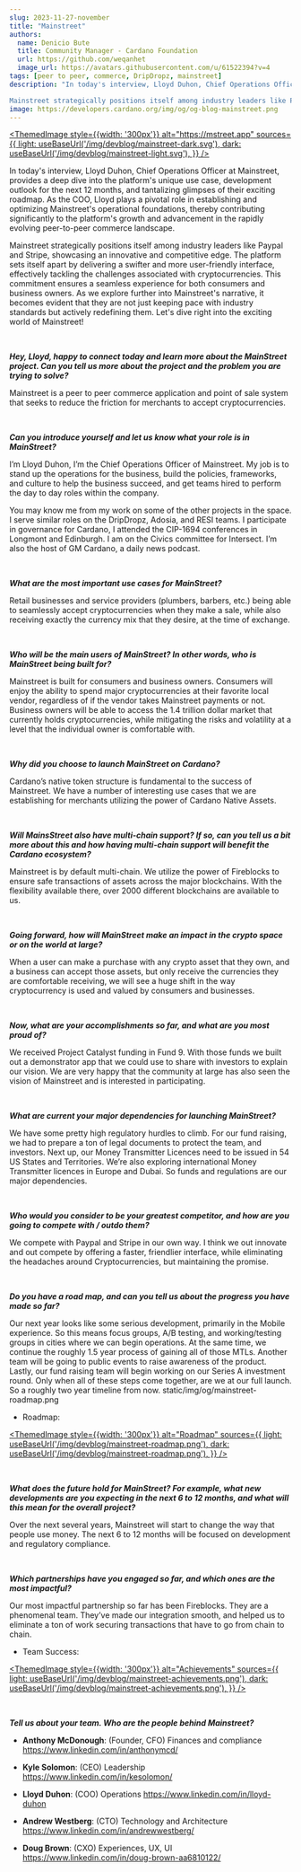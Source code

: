 ```yaml
---
slug: 2023-11-27-november
title: "Mainstreet"
authors:
  name: Denicio Bute
  title: Community Manager - Cardano Foundation
  url: https://github.com/weqanhet
  image_url: https://avatars.githubusercontent.com/u/61522394?v=4  
tags: [peer to peer, commerce, DripDropz, mainstreet]
description: "In today's interview, Lloyd Duhon, Chief Operations Officer at Mainstreet, provides a deep dive into the platform's unique use case, development outlook for the next 12 months, and tantalizing glimpses of their exciting roadmap. As the COO, Lloyd plays a pivotal role in establishing and optimizing Mainstreet's operational foundations, thereby contributing significantly to the platform's growth and advancement in the rapidly evolving peer-to-peer commerce landscape.

Mainstreet strategically positions itself among industry leaders like Paypal and Stripe, showcasing an innovative and competitive edge. The platform sets itself apart by delivering a swifter and more user-friendly interface, effectively tackling the challenges associated with cryptocurrencies. This commitment ensures a seamless experience for both consumers and business owners. As we explore further into Mainstreet's narrative, it becomes evident that they are not just keeping pace with industry standards but actively redefining them. Let's dive right into the exciting world of Mainstreet!"
image: https://developers.cardano.org/img/og/og-blog-mainstreet.png
---
```



 [<ThemedImage
style={{width: '300px'}}
alt="https://mstreet.app"
sources={{
    light: useBaseUrl('/img/devblog/mainstreet-dark.svg'),
    dark: useBaseUrl('/img/devblog/mainstreet-light.svg'),
  }}
/>](https://mstreet.app)

In today's interview, Lloyd Duhon, Chief Operations Officer at Mainstreet, provides a deep dive into the platform's unique use case, development outlook for the next 12 months, and tantalizing glimpses of their exciting roadmap. As the COO, Lloyd plays a pivotal role in establishing and optimizing Mainstreet's operational foundations, thereby contributing significantly to the platform's growth and advancement in the rapidly evolving peer-to-peer commerce landscape.

Mainstreet strategically positions itself among industry leaders like Paypal and Stripe, showcasing an innovative and competitive edge. The platform sets itself apart by delivering a swifter and more user-friendly interface, effectively tackling the challenges associated with cryptocurrencies. This commitment ensures a seamless experience for both consumers and business owners. As we explore further into Mainstreet's narrative, it becomes evident that they are not just keeping pace with industry standards but actively redefining them. Let's dive right into the exciting world of Mainstreet! 



<br />

**_Hey, Lloyd, happy to connect today and learn more about the MainStreet project. Can you tell us more about the project and the problem you are trying to solve?_**

Mainstreet is a peer to peer commerce application and point of sale system that seeks to reduce the friction for merchants to accept cryptocurrencies.


<br />

**_Can you introduce yourself and let us know what your role is in MainStreet?_**

I’m Lloyd Duhon, I’m the Chief Operations Officer of Mainstreet. My job is to stand up the operations for the business, build the policies, frameworks, and culture to help the business succeed, and get teams hired to perform the day to day roles within the company.

You may know me from my work on some of the other projects in the space. I serve similar roles on the DripDropz, Adosia, and RESI teams. I participate in governance for Cardano, I attended the CIP-1694 conferences in Longmont and Edinburgh. I am on the Civics committee for Intersect. I’m also the host of GM Cardano, a daily news podcast.


<br />

**_What are the most important use cases for MainStreet?_**

Retail businesses and service providers (plumbers, barbers, etc.) being able to seamlessly accept cryptocurrencies when they make a sale, while also receiving exactly the currency mix that they desire, at the time of exchange.


<br />

**_Who will be the main users of MainStreet? In other words, who is MainStreet being built for?_**

Mainstreet is built for consumers and business owners. Consumers will enjoy the ability to spend major cryptocurrencies at their favorite local vendor, regardless of if the vendor takes Mainstreet payments or not. Business owners will be able to access the 1.4 trillion dollar market that currently holds cryptocurrencies, while mitigating the risks and volatility at a level that the individual owner is comfortable with.


<br />

**_Why did you choose to launch MainStreet on Cardano?_**

Cardano’s native token structure is fundamental to the success of Mainstreet. We have a number of interesting use cases that we are establishing for merchants utilizing the power of Cardano Native Assets.


<br />

**_Will MainsStreet also have multi-chain support? If so, can you tell us a bit more about this and how having multi-chain support will benefit the Cardano ecosystem?_**

Mainstreet is by default multi-chain. We utilize the power of Fireblocks to ensure safe transactions of assets across the major blockchains. With the flexibility available there, over 2000 different blockchains are available to us.


<br />

**_Going forward, how will MainStreet make an impact in the crypto space or on the world at large?_**

When a user can make a purchase with any crypto asset that they own, and a business can accept those assets, but only receive the currencies they are comfortable receiving, we will see a huge shift in the way cryptocurrency is used and valued by consumers and businesses.


<br />

**_Now, what are your accomplishments so far, and what are you most proud of?_**

We received Project Catalyst funding in Fund 9. With those funds we built out a demonstrator app that we could use to share with investors to explain our vision. We are very happy that the community at large has also seen the vision of Mainstreet and is interested in participating.


<br />

**_What are current your major dependencies for launching MainStreet?_**

We have some pretty high regulatory hurdles to climb. For our fund raising, we had to prepare a ton of legal documents to protect the team, and investors. Next up, our Money Transmitter Licences need to be issued in 54 US States and Territories. We’re also exploring international Money Transmitter licences in Europe and Dubai. So funds and regulations are our major dependencies.


<br />

**_Who would you consider to be your greatest competitor, and how are you going to compete with / outdo them?_**

We compete with Paypal and Stripe in our own way. I think we out innovate and out compete by offering a faster, friendlier interface, while eliminating the headaches around Cryptocurrencies, but maintaining the promise.


<br />

**_Do you have a road map, and can you tell us about the progress you have made so far?_**

Our next year looks like some serious development, primarily in the Mobile experience. So this means focus groups, A/B testing, and working/testing groups in cities where we can begin operations. At the same time, we continue the roughly 1.5 year process of gaining all of those MTLs. Another team will be going to public events to raise awareness of the product. Lastly, our fund raising team will begin working on our Series A investment round. Only when all of these steps come together, are we at our full launch. So a roughly two year timeline from now.
static/img/og/mainstreet-roadmap.png

- Roadmap:

 [<ThemedImage
style={{width: '300px'}}
alt="Roadmap"
sources={{
    light: useBaseUrl('/img/devblog/mainstreet-roadmap.png'),
    dark: useBaseUrl('/img/devblog/mainstreet-roadmap.png'),
  }}
/>](https://drive.google.com/file/d/1XzCimM5NdGBqidOU22etH0mS8u4zaOfh/view?usp=share_link)



<br />

**_What does the future hold for MainStreet? For example, what new developments are you expecting in the next 6 to 12 months, and what will this mean for the overall project?_**

Over the next several years, Mainstreet will start to change the way that people use money. The next 6 to 12 months will be focused on development and regulatory compliance.


<br />

**_Which partnerships have you engaged so far, and which ones are the most impactful?_**

Our most impactful partnership so far has been Fireblocks. They are a phenomenal team. They’ve made our integration smooth, and helped us to eliminate a ton of work securing transactions that have to go from chain to chain.

- Team Success:

 [<ThemedImage
style={{width: '300px'}}
alt="Achievements"
sources={{
    light: useBaseUrl('/img/devblog/mainstreet-achievements.png'),
    dark: useBaseUrl('/img/devblog/mainstreet-achievements.png'),
  }}
/>](https://drive.google.com/file/d/1aoi9Jh5bN_uz6JGZW_FOhuZRXpiLyDhz/view?usp=share_link)



<br />


**_Tell us about your team. Who are the people behind Mainstreet?_**

- **Anthony McDonough**: (Founder, CFO) Finances and compliance https://www.linkedin.com/in/anthonymcd/

- **Kyle Solomon**: (CEO) Leadership https://www.linkedin.com/in/kesolomon/

- **Lloyd Duhon**: (COO) Operations https://www.linkedin.com/in/lloyd-duhon

- **Andrew Westberg**: (CTO) Technology and Architecture https://www.linkedin.com/in/andrewwestberg/

- **Doug Brown**: (CXO) Experiences, UX, UI https://www.linkedin.com/in/doug-brown-aa6810122/
